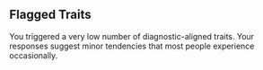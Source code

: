 ## Flagged Traits

You triggered a very low number of diagnostic-aligned traits. Your responses suggest minor tendencies that most people experience occasionally.